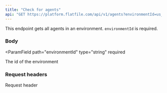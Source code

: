 ```yaml
---
title: "Check for agents"
api: "GET https://platform.flatfile.com/api/v1/agents?environmentId=us_env_PASTE_HERE"
---
```


This endpoint gets all agents in an environment. `environmentId` is required.

### Body

<ParamField
  path="environmentId"
  type="string"
  required
>
  The id of the environment
</ParamField>

### Request headers

<ParamField header="Accept" required default="application/json" placeholder="application/json">
  Request header
</ParamField>
